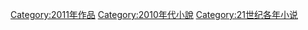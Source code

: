 {{Irregular navseasoncats||小說|2006年|2007年|2008年|2009年|2010年|2011年|2012年|2013年|2014年|2015年|2016年}}
[[Category:2011年作品|Category:2011年作品]]
[[Category:2010年代小說|Category:2010年代小說]]
[[Category:21世纪各年小说|Category:21世纪各年小说]]